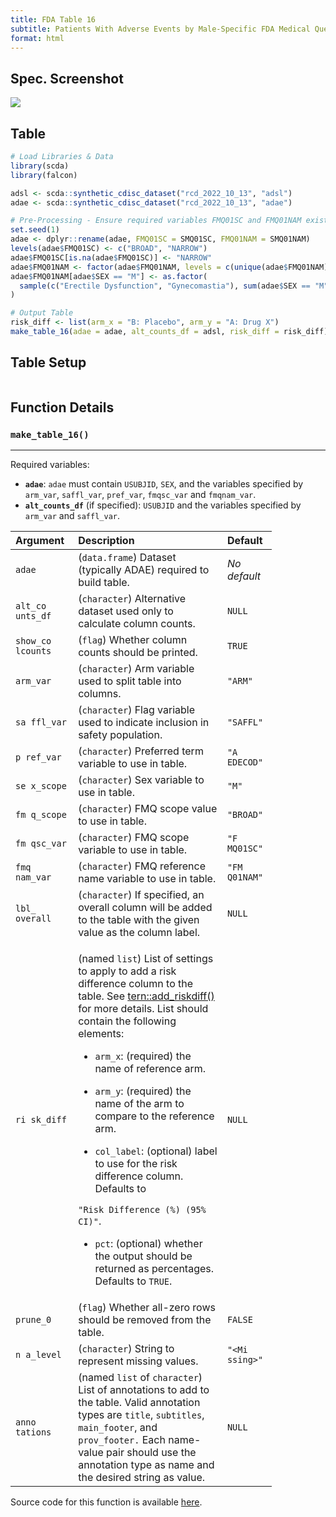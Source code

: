 ```yaml
---
title: FDA Table 16
subtitle: Patients With Adverse Events by Male-Specific FDA Medical Query (Broad) and Preferred Term, Male Safety Population, Pooled Analyses
format: html
---
```


::: panel-tabset
## Spec. Screenshot

![](../assets/images/screenshots/table_16.png){fig-align="center"}

## Table

```r
# Load Libraries & Data
library(scda)
library(falcon)

adsl <- scda::synthetic_cdisc_dataset("rcd_2022_10_13", "adsl")
adae <- scda::synthetic_cdisc_dataset("rcd_2022_10_13", "adae")

# Pre-Processing - Ensure required variables FMQ01SC and FMQ01NAM exist in adae
set.seed(1)
adae <- dplyr::rename(adae, FMQ01SC = SMQ01SC, FMQ01NAM = SMQ01NAM)
levels(adae$FMQ01SC) <- c("BROAD", "NARROW")
adae$FMQ01SC[is.na(adae$FMQ01SC)] <- "NARROW"
adae$FMQ01NAM <- factor(adae$FMQ01NAM, levels = c(unique(adae$FMQ01NAM), "Erectile Dysfunction", "Gynecomastia"))
adae$FMQ01NAM[adae$SEX == "M"] <- as.factor(
  sample(c("Erectile Dysfunction", "Gynecomastia"), sum(adae$SEX == "M"), replace = TRUE)
)

# Output Table
risk_diff <- list(arm_x = "B: Placebo", arm_y = "A: Drug X")
make_table_16(adae = adae, alt_counts_df = adsl, risk_diff = risk_diff)
```

## Table Setup

```r
```

## Function Details

### `make_table_16()`

------------------------------------------------------------------------

Required variables:

-   **`adae`**: `adae` must contain `USUBJID`, `SEX`, and the variables
    specified by `arm_var`, `saffl_var`, `pref_var`, `fmqsc_var` and
    `fmqnam_var`.
-   **`alt_counts_df`** (if specified): `USUBJID` and the variables
    specified by `arm_var` and `saffl_var`.

+----------+-------------------------------------+----------+
| Argument | Description                         | Default  |
+:=========+:====================================+:=========+
| `adae`   | (`data.frame`) Dataset (typically   | *No      |
|          | ADAE) required to build table.      | default* |
+----------+-------------------------------------+----------+
| `alt_co  | (`character`) Alternative dataset   | `NULL`   |
| unts_df` | used only to calculate column       |          |
|          | counts.                             |          |
+----------+-------------------------------------+----------+
| `show_co | (`flag`) Whether column counts      | `TRUE`   |
| lcounts` | should be printed.                  |          |
+----------+-------------------------------------+----------+
| `        | (`character`) Arm variable used to  | `"ARM"`  |
| arm_var` | split table into columns.           |          |
+----------+-------------------------------------+----------+
| `sa      | (`character`) Flag variable used to | `        |
| ffl_var` | indicate inclusion in safety        | "SAFFL"` |
|          | population.                         |          |
+----------+-------------------------------------+----------+
| `p       | (`character`) Preferred term        | `"A      |
| ref_var` | variable to use in table.           | EDECOD"` |
+----------+-------------------------------------+----------+
| `se      | (`character`) Sex variable to use   | `"M"`    |
| x_scope` | in table.                           |          |
+----------+-------------------------------------+----------+
| `fm      | (`character`) FMQ scope value to    | `        |
| q_scope` | use in table.                       | "BROAD"` |
+----------+-------------------------------------+----------+
| `fm      | (`character`) FMQ scope variable to | `"F      |
| qsc_var` | use in table.                       | MQ01SC"` |
+----------+-------------------------------------+----------+
| `fmq     | (`character`) FMQ reference name    | `"FM     |
| nam_var` | variable to use in table.           | Q01NAM"` |
+----------+-------------------------------------+----------+
| `lbl_    | (`character`) If specified, an      | `NULL`   |
| overall` | overall column will be added to the |          |
|          | table with the given value as the   |          |
|          | column label.                       |          |
+----------+-------------------------------------+----------+
| `ri      | (named `list`) List of settings to  | `NULL`   |
| sk_diff` | apply to add a risk difference      |          |
|          | column to the table. See            |          |
|          | [tern::add_riskdiff()](https:       |          |
|          | //insightsengineering.github.io/ter |          |
|          | n/main/reference/add_riskdiff.html) |          |
|          | for more details. List should       |          |
|          | contain the following elements:     |          |
|          |                                     |          |
|          | -   `arm_x`: (required) the name of |          |
|          |     reference arm.                  |          |
|          |                                     |          |
|          | -   `arm_y`: (required) the name of |          |
|          |     the arm to compare to the       |          |
|          |     reference arm.                  |          |
|          |                                     |          |
|          | -   `col_label`: (optional) label   |          |
|          |     to use for the risk difference  |          |
|          |     column. Defaults to             |          |
|          |                                     |          |
|          |   `"Risk Difference (%) (95% CI)"`. |          |
|          |                                     |          |
|          | -   `pct`: (optional) whether the   |          |
|          |     output should be returned as    |          |
|          |     percentages. Defaults to        |          |
|          |     `TRUE`.                         |          |
+----------+-------------------------------------+----------+
| `        | (`flag`) Whether all-zero rows      | `FALSE`  |
| prune_0` | should be removed from the table.   |          |
+----------+-------------------------------------+----------+
| `n       | (`character`) String to represent   | `"<Mi    |
| a_level` | missing values.                     | ssing>"` |
+----------+-------------------------------------+----------+
| `anno    | (named `list` of `character`) List  | `NULL`   |
| tations` | of annotations to add to the table. |          |
|          | Valid annotation types are `title`, |          |
|          | `subtitles`, `main_footer`, and     |          |
|          | `prov_footer.` Each name-value pair |          |
|          | should use the annotation type as   |          |
|          | name and the desired string as      |          |
|          | value.                              |          |
+----------+-------------------------------------+----------+

Source code for this function is available
[here](https://github.com/pharmaverse/falcon/blob/main/R/fda-table_16.R).
:::
